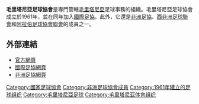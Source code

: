 {{國家足協
|Name               = 毛里塔尼亞足球協會
|Logo               =Flag of  Mauritania.svg
|Founded            = 1961年
|FIFA affiliation   = 1961年
|Region             = [[非洲足協|非洲足協]]
|Region affiliation = 1964年
|Subregion             = [[西非洲足球聯會|西非洲足球聯會]]
|Subregion affiliation = 1975年
|Subregion2             = [[阿拉伯足球協會聯會|阿拉伯足球協會聯會]]
|Subregion2 affiliation = 1989年
|President          = Ahmed Ould Abderrahmane
}}

'''毛里塔尼亞足球協會'''是專門管轄[[毛里塔尼亞|毛里塔尼亞]]足球事務的組織。毛里塔尼亞足球協會成立於1961年，並在同年加入[[國際足協|國際足協]]。此外，它還是[[非洲足協|非洲足協]]、[[西非洲足球聯會|西非洲足球聯會]]和[[阿拉伯足球協會聯會|阿拉伯足球協會聯會]]的成員之一。

==外部連結==
* [http://ffrim.org/ 官方網頁] {{Wayback|url=http://ffrim.org/ |date=20130802173616 }}
* [http://www.fifa.com/associations/association=mtn/index.html 國際足協網頁] {{Wayback|url=http://www.fifa.com/associations/association=mtn/index.html |date=20130815012507 }}
* [http://www.cafonline.com/association/mauritania 非洲足協網頁] {{Wayback|url=http://www.cafonline.com/association/mauritania |date=20130806034041 }}

{{非洲足球協會成員}}

[[Category:國家足球協會|Category:國家足球協會]]
[[Category:非洲足球協會成員|Category:非洲足球協會成員]]
[[Category:1961年建立的足球组织|Category:1961年建立的足球组织]]
[[Category:毛里塔尼亞足球|Category:毛里塔尼亞足球]]
[[Category:毛里塔尼亚体育组织|Category:毛里塔尼亚体育组织]]